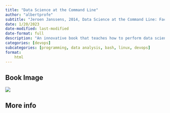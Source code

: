 ```yaml
---
title: "Data Science at the Command Line"
author: "albertprofe"
subtitle: "Jeroen Janssens, 2014, Data Science at the Command Line: Facing the Future with Time-Tested Tools"
date: 1/20/2023
date-modified: last-modified
date-format: full
description: "An innovative book that teaches how to perform data science tasks at the command line, streamlining workflows and making them more efficient. Jeroen Janssens provides a comprehensive guide for data scientists who want to work smarter, not harder."
categories: [devops]
subcategories: [programming, data analysis, bash, linux, devops]
format:
    html
---
```


## Book Image

![](/books/dataScienceAtCommandLine.jpeg)

## More info


